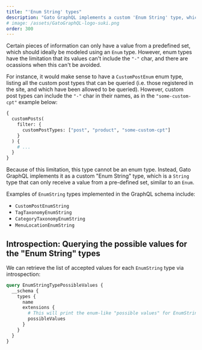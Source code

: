 ```yaml
---
title: "'Enum String' types"
description: "Gato GraphQL implements a custom 'Enum String' type, which is a String type that can only receive a value from a pre-defined set, similar to an Enum."
# image: /assets/GatoGraphQL-logo-suki.png
order: 300
---
```


Certain pieces of information can only have a value from a predefined set, which should ideally be modeled using an `Enum` type. However, enum types have the limitation that its values can't include the `"-"` char, and there are ocassions when this can't be avoided.

For instance, it would make sense to have a `CustomPostEnum` enum type, listing all the custom post types that can be queried (i.e. those registered in the site, and which have been allowed to be queried). However, custom post types can include the `"-"` char in their names, as in the `"some-custom-cpt"` example below:

```graphql
{
  customPosts(
    filter: {
      customPostTypes: ["post", "product", "some-custom-cpt"]
    }
  ) {
    # ...
  }
}
```

Because of this limitation, this type cannot be an enum type. Instead, Gato GraphQL implements it as a custom "Enum String" type, which is a `String` type that can only receive a value from a pre-defined set, similar to an `Enum`.

Examples of `EnumString` types implemented in the GraphQL schema include:

- `CustomPostEnumString`
- `TagTaxonomyEnumString`
- `CategoryTaxonomyEnumString`
- `MenuLocationEnumString`

## Introspection: Querying the possible values for the "Enum String" types

We can retrieve the list of accepted values for each `EnumString` type via introspection:

```graphql
query EnumStringTypePossibleValues {
  __schema {
    types {
      name
      extensions {
        # This will print the enum-like "possible values" for EnumString type resolvers, or `null` otherwise
        possibleValues
      }
    }
  }
}
```
